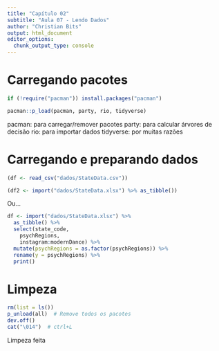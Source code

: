 ```yaml
---
title: "Capítulo 02"
subtitle: "Aula 07 - Lendo Dados"
author: "Christian Bits"
output: html_document
editor_options: 
  chunk_output_type: console
---
```


# Carregando pacotes

```r
if (!require("pacman")) install.packages("pacman")

pacman::p_load(pacman, party, rio, tidyverse)
```
pacman: para carregar/remover pacotes
party: para calcular árvores de decisão
rio: para importar dados
tidyverse: por muitas razões

# Carregando e preparando dados

```r
(df <- read_csv("dados/StateData.csv"))
```

```r
(df2 <- import("dados/StateData.xlsx") %>% as_tibble())
```

Ou...
```r
df <- import("dados/StateData.xlsx") %>%
  as_tibble() %>%
  select(state_code, 
    psychRegions,
    instagram:modernDance) %>% 
  mutate(psychRegions = as.factor(psychRegions)) %>%
  rename(y = psychRegions) %>%
  print()
```

# Limpeza

```r
rm(list = ls()) 
p_unload(all)  # Remove todos os pacotes
dev.off()
cat("\014")  # ctrl+L
```

Limpeza feita
